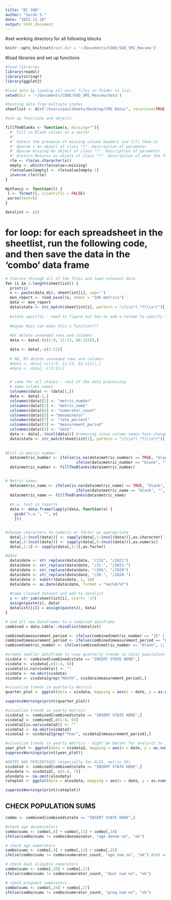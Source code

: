 ```yaml
---
title: "DC SUD"
author: "Sarah S."
date: "2022-11-18"
output: html_document
---
```


#set working directory for all following blocks
```r
knitr::opts_knit$set(root.dir = '~/Documents/CODE/SUD_SMI_Review')
```

#load libraries and set up functions
```r

#load libraries
library(readxl)
library(stringr)
library(ggplot2)

#load data by loading all excel files in folder to list
setwd(dir = '~/Documents/CODE/SUD_SMI_Review/data')

#testing data from multiple states
sheetlist <- dir("/Users/paulsheets/Desktop/CMS Data/", recursive=TRUE, full.names=TRUE, pattern="\\.xlsx$")

#set up functions and objects

fillTheBlanks <- function(x, missing=""){
  #' Fill in Blank values in a vector
  #'
  #' Detect the presence of missing column headers and fill them in
  #' @param x An object of class "?". Description of parameter
  #' @param missing An object of class "?". Description of parameter
  #' @return Returns an object of class "?". Description of what the function returns
  rle <- rle(as.character(x))
  empty <- which(rle$value==missing)
  rle$values[empty] <- rle$value[empty-1] 
  inverse.rle(rle)
}

NotFancy <- function(l) {
 l <- format(l, scientific = FALSE)
 parse(text=l)
}

datalist <- c()
```

# for loop: for each spreadsheet in the sheetlist, run the following code, and then save the data in the 'combo' data frame

```r

# Iterate through all of the files and load relevant data
for (i in 1:length(sheetlist)) {
  print(i)
  x <- paste(data_dir, sheetlist[i], sep='')
  mon_report <- read_excel(x, sheet = "SUD metrics")
  data <- mon_report
  data$state <- str_match(sheetlist[i], pattern = "//\\s*(.*?)\\s*/")[,2] #need here for below subset
  
  #state specific - need to figure out how to add a column to specify the state the data is from, and then select the appropriate rows
  
  #maybe Ross can make this a function??? 
  
  #DC delete unneeded rows and columns
  data <- data[-(c(1:9, 11:13, 88:123)),]

  data <- data[,-c(3:11)]
  
  # NH, KS delete unneeded rows and columns
  #data <- data[-(c(1:9, 11:13, 91:111)),]
  #data <- data[,-c(3:11)]


  # same for all states - rest of the data processing 
  # make column names
  colnames(data) <- (data[1,])
  data <- data[-1,]
  colnames(data)[1] <- "metric_number"
  colnames(data)[2] <- "metric_name"
  colnames(data)[6] <- "numerator_count"
  colnames(data)[5] <-"denominator"
  colnames(data)[7] <- "rate_percent"
  colnames(data)[3] <- "measurement_period"
  colnames(data)[4] <- "date"
  data <- data[,-(ncol(data))] #removing since column names have changed
  data$state <- str_match(sheetlist[1], pattern = "//\\s*(.*?)\\s*/")[,2] #fixing above
  
  
#Fill in metric number
  data$metric_number <- ifelse(is.na(data$metric_number) == TRUE, "blank", 
                               ifelse(data$metric_number == "blank", "", data$metric_number))
  data$metric_number <- fillTheBlanks(data$metric_number)


# Metric names
  data$metric_name <- ifelse(is.na(data$metric_name) == TRUE, "blank", 
                               ifelse(data$metric_name == "blank", "", data$metric_name))
  data$metric_name <- fillTheBlanks(data$metric_name)
  
  #n.a. text in reports
  data <- data.frame(lapply(data, function(x) {
    gsub("n.a.", "", x)
    }))


#change characters to numeric or factor as appropriate
  data[,1:(ncol(data))] <- sapply(data[,1:(ncol(data))],as.character)
  data[,5:(ncol(data))] <- sapply(data[,5:(ncol(data))],as.numeric)
  data[,1:3] <- sapply(data[,1:3],as.factor)

#date
  data$date <- str_replace(data$date, "/21$", "/2021")
  data$date <- str_replace(data$date, "/21-", "/2021-")
  data$date <- str_replace(data$date, "/20$", "/2020")
  data$date <- str_replace(data$date, "/20-", "/2020-")
  data$date <- substr(data$date, 1, 10) 
  data$date <- as.Date(data$date, format = "%m/%d/%Y")
  
  #name cleaned dataset and add to datalist
  z <- str_sub(sheetlist[i], start= -17)
  assign(paste(z), data)
  datalist[[i]] = assign(paste(z), data)
}
```




```r
# add all new dataframes to a combined dataframe
combined = data.table::rbindlist(datalist)

combined$measurement_period <- ifelse(combined$metric_number == "15" | combined$metric_number == "16" | combined$metric_number == "17(1)" | combined$metric_number == "17(2)", "Year", combined$measurement_period)
combined$measurement_period <- ifelse(combined$measurement_period == "Quarter", "Month", combined$measurement_period)
combined$metric_number <- ifelse(combined$metric_number == "blank", 1, combined$metric_number)
```


```r
#create smaller dataframe to view quarterly trends in total population
visdata <- combined[combined$state == "INSERT STATE HERE",]
visdata <- visdata[,c(1:4, 6)]
visdata[is.na(visdata)] <- "" 
visdata <- na.omit(visdata)
visdata <- visdata[grep("Month", visdata$measurement_period),]

#visualize trends in quarterly metrics
quarter_plot <- ggplot(data = visdata, mapping = aes(x = date, y = as.numeric(numerator_count), color = as.factor(visdata$metric_number))) + geom_point() + facet_wrap(~as.factor(visdata$metric_number), scales = "free") + geom_smooth() + scale_y_continuous(labels=NotFancy)

suppressWarnings(print(quarter_plot))
```


```r
#visualize trends in yearly metrics
visdata2 <- combined[combined$state == "INSERT STATE HERE",]
visdata2 <- combined[,c(1:4, 6)]
visdata2[is.na(visdata2)] <- "" 
visdata2 <- na.omit(visdata2)
visdata2 <- visdata2[grep("Year", visdata2$measurement_period),]

#visualize trends in yearly metrics - might be better for analysts to just look through the data in the 'visdata2' dataframe, especially with metrics 15 and 17.
year_plot <- ggplot(data = visdata2, mapping = aes(x = date, y = as.numeric(numerator_count), color = visdata2$metric_number)) + geom_point() + facet_wrap(~visdata2$metric_number, scales = "free") + geom_smooth() + scale_y_continuous(labels=NotFancy)
suppressWarnings(print(year_plot))
```


```r
#RATES AND PERCENTAGES (especially for ALOS, metric 36)
visdata3 <- combined[combined$state == "INSERT STATE HERE",]
alosdata <- visdata3[, c(1:4, 7)]
alosdata <- na.omit(alosdata)
rateplot <- ggplot(data = alosdata, mapping = aes(x = date, y = as.numeric(rate_percent), color = alosdata$metric_number)) + geom_point() + facet_wrap(~alosdata$metric_number, scales = "free")

suppressWarnings(print(rateplot))
```



## CHECK POPULATION SUMS

```r
combo <- combined[combined$state == "INSERT STATE HERE",]

#check age denominators
combo$sums <- combo[,8] + combo[,11] + combo[,14]
ifelse(combo$sums != combo$denominator, "age denom no", "ok")

# check age numerators
combo$sums <- combo[,9] + combo[,12] + combo[,15]
ifelse(combo$sums != combo$numerator_count, "age num no", "ok") #166 and 167 wrong

# check dual eligible numerators
combo$sums <- combo[,18] + combo[,21]
ifelse(combo$sums != combo$numerator_count, "dual num no", "ok") 

# check pregnant numerators
combo$sums <- combo[,24] + combo[,27]
ifelse(combo$sums != combo$numerator_count, "preg num no", "ok") 

```